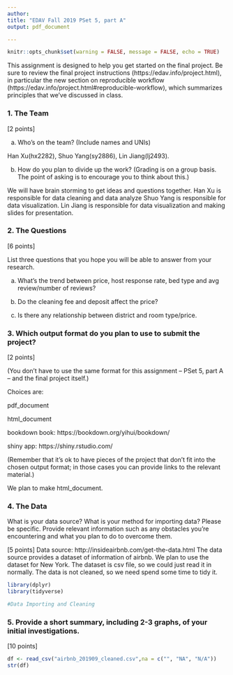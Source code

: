 ```yaml
---
author:
title: "EDAV Fall 2019 PSet 5, part A"
output: pdf_document

---
```

```r
knitr::opts_chunk$set(warning = FALSE, message = FALSE, echo = TRUE)
```

This assignment is designed to help you get started on the final project. Be sure to review the final project instructions (https://edav.info/project.html), in particular the new section on reproducible workflow (https://edav.info/project.html#reproducible-workflow), which summarizes principles that we've discussed in class.
    
### 1. The Team

[2 points]

a) Who's on the team? (Include names and UNIs)

Han Xu(hx2282), Shuo Yang(sy2886), Lin Jiang(lj2493).

b) How do you plan to divide up the work? (Grading is on a group basis. The point of asking is to encourage you to think about this.)

We will have brain storming to get ideas and questions together. 
Han Xu is responsible for data cleaning and data analyze 
Shuo Yang is responsible for data visualization. 
Lin Jiang is responsible for data visualization and making slides for presentation. 

### 2. The Questions

[6 points]

List three questions that you hope you will be able to answer from your research.

a) What's the trend between price, host response rate, bed type and avg review/number of reviews?

b) Do the cleaning fee and deposit affect the price?

c) Is there any relationship between district and room type/price. 

### 3. Which output format do you plan to use to submit the project? 

[2 points]

(You don't have to use the same format for this assignment -- PSet 5, part A -- and the final project itself.)

Choices are:

pdf_document  

html_document  

bookdown book: https://bookdown.org/yihui/bookdown/

shiny app: https://shiny.rstudio.com/  

(Remember that it's ok to have pieces of the project that don't fit into the chosen output format; in those cases you can provide links to the relevant material.)


We plan to make html_document. 



### 4. The Data

What is your data source?  What is your method for importing data? Please be specific. Provide relevant information such as any obstacles you're encountering and what you plan to do to overcome them.

[5 points]
Data source: http://insideairbnb.com/get-the-data.html
The data source provides a dataset of information of airbnb. We plan to use the dataset
for New York. The dataset is csv file, so we could just read it in normally. 
The data is not cleaned, so we need spend some time to tidy it. 

```r
library(dplyr)
library(tidyverse)
```

```r
#Data Importing and Cleaning


```
### 5. Provide a short summary, including 2-3 graphs, of your initial investigations. 

[10 points]
```r
df <- read_csv("airbnb_201909_cleaned.csv",na = c("", "NA", "N/A"))
str(df)
```